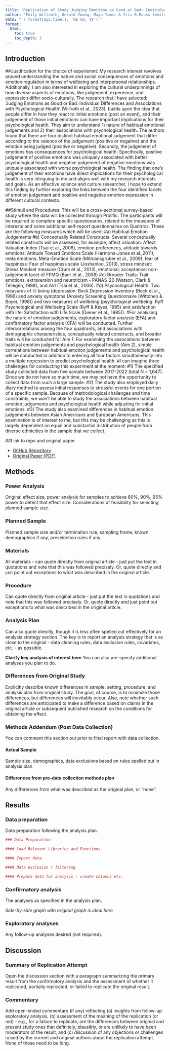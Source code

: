 ```yaml
---
title: "Replication of Study Judging Emotions as Good or Bad: Individual Differences and Associations with Psychological Health by Emily Willroth, Gerald Young, Maya Tamir & Iris B. Mauss (2023, Emotion)"
author: "Emily Willroth, Gerald Young, Maya Tamir & Iris B.Mauss (emily.w@wustl.edu)"
date: "`r format(Sys.time(), '%B %d, %Y')`"
format:
  html:
    toc: true
    toc_depth: 3
---
```


<!-- Replication reports should all use this template to standardize reporting across projects.  These reports will be public supplementary materials that accompany the summary report(s) of the aggregate results. -->

## Introduction

##Justification for the choice of experiemnt: My research interest revolves around understanding the nature and social consequences of emotions and emotion regulation in terms of wellbeing and interpersonal relationships. Additionally, I am also interested in exploring the cultural underpinnings of how diverse aspects of emotions, like judgement, experience, and expression differ socio-culturally. The research that I have selected: 'Judging Emotions as Good or Bad: Individual Differences and Associations with Psychological Health' (Willroth et al., 2023), builds upon the idea that people differ in how they react to initial emotions (post an event), and their judgement of those initial emotions can have important implications for their psychological health. They aim to understand 1) nature of habitual emotional judgements and 2) their associations with psychological health. The authors found that there are four distinct habitual emotional judgement that differ according to the valence of the judgement (positive or negative) and the emotion being judged (positive or negative). Secondly, the judgement of emotions has consequences for psychological health. Specifically, positive judgement of positive emotions was uniquely associated with better psychological health and negative judgement of negative emotions was uniquely associated with worse psychological health. The finding that one’s judgement of their emotions have direct implications for their psychological health is very intriguing to me and aligns well with my research interests and goals. As an affective science and culture researcher, I hope to extend this finding by further exploring the links between the four identified facets of emotion judgement and positive and negative emotion expression in different cultural contexts.  

##Stimuli and Procedures: This will be a cross-sectional survey-based study where the data will be collected through Prolific. The participants will be required to complete specific questionaries, related to the measures of interests and some additional self-report questionnaires on Qualtrics. These are the following measures which will be used:
#a)	Habitual Emotion Judgements
#b)	Conceptually Related Constructs: Several conceptually related constructs will be assessed, for example, affect valuation: Affect Valuation Index (Tsai et al., 2006), emotion preferences, attitude towards emotions: Attitude Toward Emotions Scale (Harmons-Jones et al.,2011), meta emotions: Meta-Emotion Scale (Mitmansgruber et al., 2009), fear of happiness: Fear of happiness scale (Joshanloo, 2013), stress mindset: Stress Mindset measure (Crum et al., 2013), emotional; acceptance: non-judgement facet of FFMQ (Baer et al., 2006)
#c)	Broader Traits: Trait emotions, extraversion and neuroticism - PANAS-20 (Watson, Clark & Tellegen, 1988), and AVI (Tsai et al., 2006).
#d)	Psychological Health: Two measures of ill-being (depression: Beck Depression Inventory (Beck et al., 1996) and anxiety symptoms (Anxiety Screening Questionnaire (Wittchen & Boyer, 1998)) and two measures of wellbeing (psychological wellbeing: Ryff Psychological and Wellbeing Scale (Ryff & Keyes, 1995) and satisfaction with life: Satisfaction with Life Scale (Diener et al., 1985)). 
#For analysing the nature of emotion judgements, exploratory factor analysis (EFA) and confirmatory factor analysis (CFA) will be conducted. Further intercorrelations among the four quadrants, and associations with demographic characteristics, conceptually related constructs, and broader traits will be conducted for Aim 1. For examining the associations between habitual emotion judgements and psychological health (Aim 2), simple correlations between habitual emotion judgements and psychological health will be conducted in addition to entering all four factors simultaneously into a multiple regression to predict psychological health. 
#I can imagine three challenges for conducting this experiment at the moment:
#1)	The specified study collected data from five sample between 2017-2022 (total N = 1,647). Since we do not have so much time, we may not have the opportunity to collect data from such a large sample.
#2)	The study also employed daily diary method to assess initial responses to stressful events for one portion of a specific sample. Because of methodological challenges and time constraints, we won’t be able to study the associations between habitual emotion judgements and psychological health while adjusting for initial emotions. 
#3)	The study also examined differences in habitual emotion judgements between Asian Americans and European Americans. This examination is of interest to me, but this may be challenging as this is largely dependent on equal and substantial distribution of people from diverse ethnicities in the sample that we collect. 

##Link to repo and original paper

- [GitHub Repository](https://github.com/Arushisa/willroth2023.git)
- [Original Paper (PDF)](https://github.com/Arushisa/willroth2023/raw/main/original_paper/Willroth2023_Judging%20emotions%20as%20good%20or%20bad.pdf)






## Methods

### Power Analysis

Original effect size, power analysis for samples to achieve 80%, 90%, 95% power to detect that effect size.  Considerations of feasibility for selecting planned sample size.

### Planned Sample

Planned sample size and/or termination rule, sampling frame, known demographics if any, preselection rules if any.

### Materials

All materials - can quote directly from original article - just put the text in quotations and note that this was followed precisely.  Or, quote directly and just point out exceptions to what was described in the original article.

### Procedure	

Can quote directly from original article - just put the text in quotations and note that this was followed precisely.  Or, quote directly and just point out exceptions to what was described in the original article.

### Analysis Plan

Can also quote directly, though it is less often spelled out effectively for an analysis strategy section.  The key is to report an analysis strategy that is as close to the original - data cleaning rules, data exclusion rules, covariates, etc. - as possible.  

**Clarify key analysis of interest here**  You can also pre-specify additional analyses you plan to do.

### Differences from Original Study

Explicitly describe known differences in sample, setting, procedure, and analysis plan from original study.  The goal, of course, is to minimize those differences, but differences will inevitably occur.  Also, note whether such differences are anticipated to make a difference based on claims in the original article or subsequent published research on the conditions for obtaining the effect.

### Methods Addendum (Post Data Collection)

You can comment this section out prior to final report with data collection.

#### Actual Sample
  Sample size, demographics, data exclusions based on rules spelled out in analysis plan

#### Differences from pre-data collection methods plan
  Any differences from what was described as the original plan, or “none”.


## Results


### Data preparation

Data preparation following the analysis plan.
	
```r
### Data Preparation

#### Load Relevant Libraries and Functions

#### Import data

#### Data exclusion / filtering

#### Prepare data for analysis - create columns etc.
```

### Confirmatory analysis

The analyses as specified in the analysis plan.  

*Side-by-side graph with original graph is ideal here*

### Exploratory analyses

Any follow-up analyses desired (not required).  

## Discussion

### Summary of Replication Attempt

Open the discussion section with a paragraph summarizing the primary result from the confirmatory analysis and the assessment of whether it replicated, partially replicated, or failed to replicate the original result.  

### Commentary

Add open-ended commentary (if any) reflecting (a) insights from follow-up exploratory analysis, (b) assessment of the meaning of the replication (or not) - e.g., for a failure to replicate, are the differences between original and present study ones that definitely, plausibly, or are unlikely to have been moderators of the result, and (c) discussion of any objections or challenges raised by the current and original authors about the replication attempt.  None of these need to be long.
